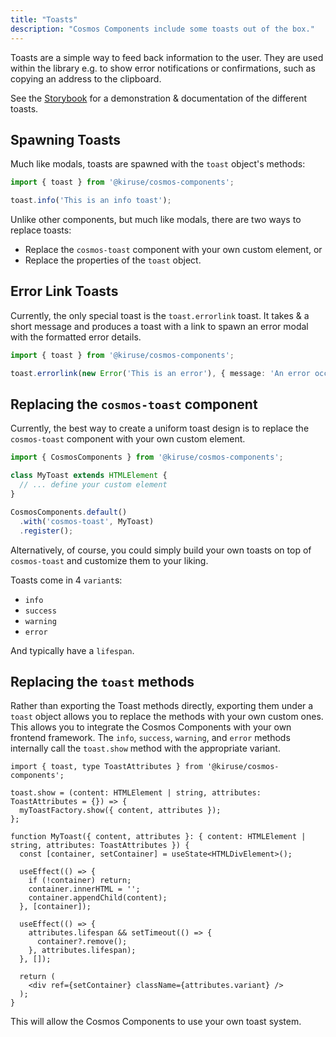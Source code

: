 ```yaml
---
title: "Toasts"
description: "Cosmos Components include some toasts out of the box."
---
```


Toasts are a simple way to feed back information to the user. They are used within the library e.g.
to show error notifications or confirmations, such as copying an address to the clipboard.

See the [Storybook](https://cosmos-components.kiruse.dev/?path=/story/toast--default)
for a demonstration & documentation of the different toasts.

## Spawning Toasts
Much like modals, toasts are spawned with the `toast` object's methods:

```ts
import { toast } from '@kiruse/cosmos-components';

toast.info('This is an info toast');
```

Unlike other components, but much like modals, there are two ways to replace toasts:

- Replace the `cosmos-toast` component with your own custom element, or
- Replace the properties of the `toast` object.

## Error Link Toasts
Currently, the only special toast is the `toast.errorlink` toast. It takes & a short message and
produces a toast with a link to spawn an error modal with the formatted error details.

```ts
import { toast } from '@kiruse/cosmos-components';

toast.errorlink(new Error('This is an error'), { message: 'An error occurred' });
```

## Replacing the `cosmos-toast` component

Currently, the best way to create a uniform toast design is to replace the `cosmos-toast`
component with your own custom element.

```ts
import { CosmosComponents } from '@kiruse/cosmos-components';

class MyToast extends HTMLElement {
  // ... define your custom element
}

CosmosComponents.default()
  .with('cosmos-toast', MyToast)
  .register();
```

Alternatively, of course, you could simply build your own toasts on top of `cosmos-toast`
and customize them to your liking.

Toasts come in 4 `variant`s:

- `info`
- `success`
- `warning`
- `error`

And typically have a `lifespan`.

## Replacing the `toast` methods
Rather than exporting the Toast methods directly, exporting them under a `toast` object allows you
to replace the methods with your own custom ones. This allows you to integrate the Cosmos Components
with your own frontend framework. The `info`, `success`, `warning`, and `error` methods internally
call the `toast.show` method with the appropriate variant.

```tsx toast-shim.ts
import { toast, type ToastAttributes } from '@kiruse/cosmos-components';

toast.show = (content: HTMLElement | string, attributes: ToastAttributes = {}) => {
  myToastFactory.show({ content, attributes });
};

function MyToast({ content, attributes }: { content: HTMLElement | string, attributes: ToastAttributes }) {
  const [container, setContainer] = useState<HTMLDivElement>();

  useEffect(() => {
    if (!container) return;
    container.innerHTML = '';
    container.appendChild(content);
  }, [container]);

  useEffect(() => {
    attributes.lifespan && setTimeout(() => {
      container?.remove();
    }, attributes.lifespan);
  }, []);

  return (
    <div ref={setContainer} className={attributes.variant} />
  );
}
```

This will allow the Cosmos Components to use your own toast system.
